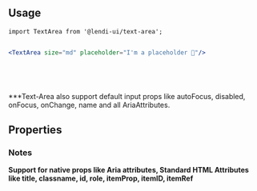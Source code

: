 
## Usage

```
import TextArea from '@lendi-ui/text-area';
```

```jsx

<TextArea size="md" placeholder="I'm a placeholder 🎉"/>



             
```
***Text-Area also support default input props like autoFocus, disabled, onFocus, onChange, name and all AriaAttributes.
## Properties

<PropTable>
  <PropTable.Entry name="className" defaultValue=""type='string' defaultValue="" description="Custom class for adding style"/>
  <PropTable.Entry name="isDisabled" type='boolean' defaultValue="false" description="Whether the input is disabled"/>
  <PropTable.Entry name="isError" type='boolean' defaultValue="false" description="Whether the input content is valid"/>
  <PropTable.Entry name="isFullWidth" type='boolean' defaultValue="false" description="Whether the input is full width"/>
  <PropTable.Entry name="isInverse" type='boolean' defaultValue="false" description="Whether the input is inversed"/>
  <PropTable.Entry name="onBlur" type='() => void' description="Blur handler"/>
  <PropTable.Entry name="onChange" required={true} type='() => void' description="Change handler"/>
  <PropTable.Entry name="onFocus" type='() => void' description="Focus handler"/>
  <PropTable.Entry name="placeholder" type='string' description="The input placeholder"/>
  <PropTable.Entry name="size" type="{ 'sm' | 'md' | 'lg' }" defaultValue="md" description="The input size"/>
  <PropTable.Entry name="value" type="string" description="The input content"/>
</PropTable>

### Notes

<b>Support for native props like Aria attributes, Standard HTML Attributes like title, classname, id, role, itemProp, itemID, itemRef</b>
